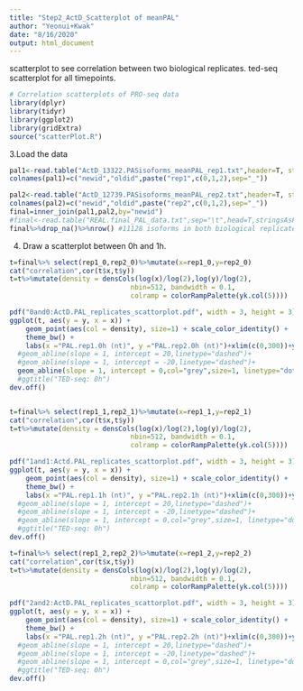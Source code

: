 ```yaml
---
title: "Step2_ActD_Scatterplot of meanPAL"
author: "Yeonui+Kwak"
date: "8/16/2020"
output: html_document
---
```

scatterplot to see correlation between two biological replicates.
ted-seq scatterplot for all timepoints.
```R

# Correlation scatterplots of PRO-seq data
library(dplyr)
library(tidyr)
library(ggplot2)
library(gridExtra)
source("scatterPlot.R")
```
3.Load the data
```R
pal1<-read.table("ActD_13322.PASisoforms_meanPAL_rep1.txt",header=T, stringsAsFactors = F)
colnames(pal1)=c("newid","oldid",paste("rep1",c(0,1,2),sep="_"))

pal2<-read.table("ActD_12739.PASisoforms_meanPAL_rep2.txt",header=T, stringsAsFactors = F)
colnames(pal2)=c("newid","oldid",paste("rep2",c(0,1,2),sep="_"))
final=inner_join(pal1,pal2,by="newid")
#final<-read.table("REAL.final_PAL_data.txt",sep="\t",head=T,stringsAsFactors = F)
final%>%drop_na()%>%nrow() #11128 isoforms in both biological replicates.
```

4. Draw a scatterplot between 0h and 1h.
```R
t=final%>% select(rep1_0,rep2_0)%>%mutate(x=rep1_0,y=rep2_0)
cat("correlation",cor(t$x,t$y))
t=t%>%mutate(density = densCols(log(x)/log(2),log(y)/log(2),
                              nbin=512, bandwidth = 0.1,
                              colramp = colorRampPalette(yk.col(5))))

pdf("0and0:ActD.PAL_replicates_scattorplot.pdf", width = 3, height = 3)
ggplot(t, aes(y = y, x = x)) + 
    geom_point(aes(col = density), size=1) + scale_color_identity() +
    theme_bw() + 
    labs(x ="PAL.rep1.0h (nt)", y ="PAL.rep2.0h (nt)")+xlim(c(0,300))+ylim(c(0,300))+
  #geom_abline(slope = 1, intercept = 20,linetype="dashed")+
  #geom_abline(slope = 1, intercept = -20,linetype="dashed")+
  geom_abline(slope = 1, intercept = 0,col="grey",size=1, linetype="dotted")#+
  #ggtitle("TED-seq: 0h")
dev.off()


t=final%>% select(rep1_1,rep2_1)%>%mutate(x=rep1_1,y=rep2_1)
cat("correlation",cor(t$x,t$y))
t=t%>%mutate(density = densCols(log(x)/log(2),log(y)/log(2),
                              nbin=512, bandwidth = 0.1,
                              colramp = colorRampPalette(yk.col(5))))

pdf("1and1:Actd.PAL_replicates_scattorplot.pdf", width = 3, height = 3)
ggplot(t, aes(y = y, x = x)) + 
    geom_point(aes(col = density), size=1) + scale_color_identity() +
    theme_bw() + 
    labs(x ="PAL.rep1.1h (nt)", y ="PAL.rep2.1h (nt)")+xlim(c(0,300))+ylim(c(0,300))#+
  #geom_abline(slope = 1, intercept = 20,linetype="dashed")+
  #geom_abline(slope = 1, intercept = -20,linetype="dashed")+
  #geom_abline(slope = 1, intercept = 0,col="grey",size=1, linetype="dotted")+
  #ggtitle("TED-seq: 0h")
dev.off()

t=final%>% select(rep1_2,rep2_2)%>%mutate(x=rep1_2,y=rep2_2)
cat("correlation",cor(t$x,t$y))
t=t%>%mutate(density = densCols(log(x)/log(2),log(y)/log(2),
                              nbin=512, bandwidth = 0.1,
                              colramp = colorRampPalette(yk.col(5))))

pdf("2and2:ActD.PAL_replicates_scattorplot.pdf", width = 3, height = 3)
ggplot(t, aes(y = y, x = x)) + 
    geom_point(aes(col = density), size=1) + scale_color_identity() +
    theme_bw() + 
    labs(x ="PAL.rep1.2h (nt)", y ="PAL.rep2.2h (nt)")+xlim(c(0,300))+ylim(c(0,300))#+
  #geom_abline(slope = 1, intercept = 20,linetype="dashed")+
  #geom_abline(slope = 1, intercept = -20,linetype="dashed")+
  #geom_abline(slope = 1, intercept = 0,col="grey",size=1, linetype="dotted")+
  #ggtitle("TED-seq: 0h")
dev.off()


```
